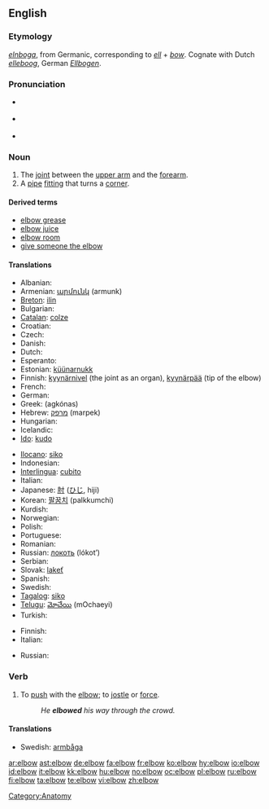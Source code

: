 ==English==
{{wikipedia}}

===Etymology===
{{OE.}} ''[[elnboga]]'', from Germanic, corresponding to ''[[ell]]'' + ''[[bow]]''.  Cognate with Dutch ''[[elleboog]]'', German ''[[Ellbogen]]''.

===Pronunciation===
* {{a|UK}} {{IPA|/ˈɛlbəʊ/}}
* {{a|US}} {{IPA|/ˈɛlboʊ/}}
* {{audio|en-us-elbow.ogg|Audio (US)}}

===Noun===
{{en-noun}}

# The [[joint]] between the [[upper arm]] and the [[forearm]].
# A [[pipe]] [[fitting]] that turns a [[corner]].

====Derived terms====
* [[elbow grease]]
* [[elbow juice]]
* [[elbow room]]
* [[give the elbow|give someone the elbow]]

====Translations====
{{trans-top|joint between upper arm and forearm}}
* Albanian: {{t+|sq|bërryl|m|xs=Albanian}}
* Armenian: [[արմունկ]] (armunk)
* [[Breton]]: [[ilin]] {{m}}
* Bulgarian: {{t+|bg|лакът|m|tr=lakǎt|sc=Cyrl}}
* [[Catalan]]: [[colze]] {{m}}
* Croatian: {{t-|hr|lakat|m}}
* Czech: {{t-|cs|loket|m}}
* Danish: {{t+|da|albue}}
* Dutch: {{t+|nl|elleboog|m}}
* Esperanto: {{t-|eo|kubuto|xs=Esperanto}}
* Estonian: [[küünarnukk]]
* Finnish: [[kyynärnivel]] (the joint as an organ), [[kyynärpää]] (tip of the elbow)
* French: {{t+|fr|coude|m}}
* German: {{t+|de|Ellbogen|m}}
* Greek: {{t+|el|αγκώνας|m|sc=Grek}} (agkónas)
* Hebrew: [[מרפק]] (marpek) {{m}}
* Hungarian: {{t+|hu|könyök}}
* Icelandic: {{t+|is|olnbogi|m}}
* [[Ido]]: [[kudo]]
{{trans-mid}}
* [[Ilocano]]: [[siko]]
* Indonesian: {{t+|id|siku|xs=Indonesian}}
* [[Interlingua]]: [[cubito]]
* Italian: {{t+|it|gomito|m}}
* Japanese: [[肘]] ([[ひじ]], hiji)
* Korean: [[팔꿈치]] (palkkumchi)
* Kurdish: {{KUchar|[[ئه‌ژنۆ]]}}
* Norwegian: {{t+|no|albue}}
* Polish: {{t+|pl|łokieć|m}}
* Portuguese: {{t+|pt|cotovelo|m}}
* Romanian: {{t-|ro|cot|n}}
* Russian: [[локоть]] (lókot’) {{m}}
* Serbian: {{t-|sr|lakat|m}}
* Slovak: [[lakeť]] {{m}}
* Spanish: {{t+|es|codo|m}}
* Swedish: {{t+|sv|armbåge|c}}
* [[Tagalog]]: [[siko]]
* [[Telugu]]: [[మోచేయి]] (mOchaeyi)
* Turkish: {{t+|tr|dirsek}}
{{trans-bottom}}

{{trans-top|pipe fitting}}
* Finnish: {{t+|fi|mutka}}
* Italian: {{t+|it|raccordo|m}}
{{trans-mid}}
* Russian: {{t+|ru|колено|n|tr=koléno|sc=Cyrl}}
{{trans-bottom}}

===Verb===
{{en-verb}}

# To [[push]] with the [[elbow]]; to [[jostle]] or [[force]].
#: ''He '''elbowed''' his way through the crowd.''

====Translations====
* Swedish: [[armbåga]]

[[Category:Anatomy]]

[[ar:elbow]]
[[ast:elbow]]
[[de:elbow]]
[[fa:elbow]]
[[fr:elbow]]
[[ko:elbow]]
[[hy:elbow]]
[[io:elbow]]
[[id:elbow]]
[[it:elbow]]
[[kk:elbow]]
[[hu:elbow]]
[[no:elbow]]
[[oc:elbow]]
[[pl:elbow]]
[[ru:elbow]]
[[fi:elbow]]
[[ta:elbow]]
[[te:elbow]]
[[vi:elbow]]
[[zh:elbow]]